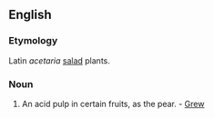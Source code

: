==English==

===Etymology===
Latin ''acetaria'' [[salad]] plants.
===Noun===
{{infl|en|noun}}

# An acid pulp in certain fruits, as the pear. - [[Grew]]